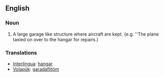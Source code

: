 == English ==

=== Noun ===
#A large garage like structure where aircraft are kept. {e.g. ''The plane taxied on over to the hangar for repairs.)

=== Translations ===
*[[Interlingua]]: [[hangar]]
*[[Volapük]]: [[garadaflitöm]]